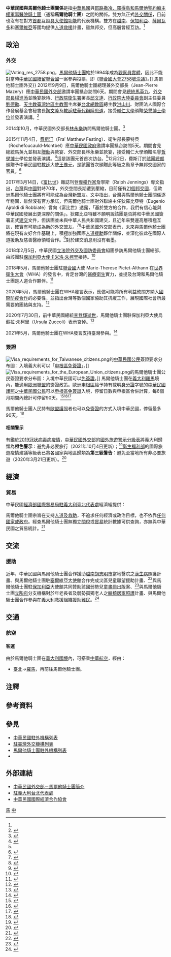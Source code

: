 {{noteTA
|G1=Medicine
|1=zh-hans:台; zh-hant:臺;
|2=zh-hans:申根; zh-hant:神根; zh-tw:申根;
|3=zh-hans:麻风病; zh-hant:痲瘋病; zh-tw:漢生病;
|4=zh-hans:马耳他骑士团; zh-hant:馬耳他騎士團; zh-tw:馬爾他騎士團;
|5=zh-hans:视频; zh-hant:視像; zh-tw:視訊;
}}
{{not|中華民國與馬爾他關係}}
{{Dablink|關於中華民國與「馬」字國家的外交關係，詳見'''[[中馬關係|中馬關係 (消歧義)]]'''。}}

{{Infobox Bilateral relations|中華民國與馬爾他騎士團|ROC|SMOM|filetype=png}}

'''中華民國與馬爾他騎士團關係'''是指[[中華民國|中華民國]]與[[馬爾他騎士團|耶路撒冷、羅得島和馬爾他聖約翰主權軍事醫院騎士團]]（通稱'''馬爾他騎士團'''）之間的關係。雙方無正式[[外交#外交上的承認|外交關係]]，目前也沒有在對方[[首都|首都]]互設[[實質大使館|具大使館功能]]的代表機構{{noteTag|一般而言，各國皆由駐[[聖座|教廷]]大使兼任駐該團[[特命全權大使|大使]]，中華民國方面也是由'''[[中華民國駐教廷大使館|駐教廷大使館]]'''[[兼轄|兼轄]]。<ref>{{Cite web |url = https://www.mofa.gov.tw/CountryInfo.aspx?CASN=1&n=164&sms=33&s=106 |title = 國家相關資訊 |publisher = [[中華民國外交部|中華民國外交部]] |access-date = 2021-01-15 |archive-date = 2022-03-08 |archive-url = https://web.archive.org/web/20220308075847/https://www.mofa.gov.tw/CountryInfo.aspx?CASN=1&n=164&sms=33&s=106 }}</ref>}}。雙方在[[越南|越南]]、[[保加利亞|保加利亞]]、[[薩爾瓦多|薩爾瓦多]]和[[塞爾維亞|塞爾維亞]]等國均提供[[人道救援|人道救援]]計畫，雖無邦交，但高層曾經互訪。<ref name="可能與台建交"/>

==政治==
===外交===
[[File:Voting_res_2758.png|thumb]]，[[馬爾他騎士團|馬爾他騎士團]]始於1994年成為[[聯合國大會觀察員列表|觀察員實體]]，因此不能對當時[[中國與聯合國#代表權問題|中華民國續留聯合國]]一案參與投票，即《[[聯合國大會2758號決議|聯合國大會2758號決議]]》。]]
{{see also|中華民國外交|马耳他骑士团建交列表{{!}}馬爾他騎士團外交}}
2012年9月9日，馬爾他騎士團總理兼外交部長{{link-en|馬哲立|Jean-Pierre Mazery}}（Jean-Pierre Mazery）應[[中華民國外交部|中華民國外交部]]邀請率團抵台訪問6天。期間會見[[中華民國總統|總統]][[馬英九|馬英九]]、[[中華民國外交部#歷任首長|外交部長]][[楊進添|楊進添]]並晚宴款待、[[中華民國衛生福利部|行政院衛生署]]署長[[邱文達|邱文達]]、[[行政院大陸委員會|行政院大陸委員會]]副主任委員[[劉德勳|劉德勳]]、[[天主教臺灣地區主教團|天主教臺灣地區主教團]]主席兼[[台北總教區|台北總教區]]總主教[[洪山川|洪山川]]、財團法人國際合作發展基金會秘書長[[陶文隆|陶文隆]]及[[教廷駐華大使列表|教廷駐華代辦]][[陸思道|陸思道]]，接受[[輔仁大學|輔仁大學]]頒贈[[名誉学位|榮譽博士學位]]並發表演講。<ref>{{Cite web |url = http://www.mofa.gov.tw/News_Content.aspx?n=FAEEE2F9798A98FD&sms=6DC19D8F09484C89&s=5E24116A3DB71515 |author = 公眾外交協調會 |date = 2012年9月7日 |title = 馬爾他騎士團總理兼外長馬哲立閣下訪華 |publisher = 中華民國外交部 |accessdate = 2017年3月17日 |archive-date = 2020年11月22日 |archive-url = https://web.archive.org/web/20201122205154/https://www.mofa.gov.tw/News_Content.aspx?n=FAEEE2F9798A98FD&sms=6DC19D8F09484C89&s=5E24116A3DB71515 |dead-url = no }}</ref>

2014年10月，中華民國外交部長[[林永樂|林永樂]]訪問馬爾他騎士團。<ref>{{Cite web |url = https://www.orderofmalta.int/2015/11/09/first-visit-of-grand-master-to-the-republic-of-china-taiwan/ |date = 09/11/2015 |title = First visit of a Grand Master to the Republic of China (Taiwan) |publisher = orderofmalta.int |access-date = 2017-03-22 |archive-date = 2020-11-05 |archive-url = https://web.archive.org/web/20201105233926/https://www.orderofmalta.int/2015/11/09/first-visit-of-grand-master-to-the-republic-of-china-taiwan/ }}</ref>

2015年11月4日，{{link-en|馬爾他騎士團元首與大教長列表|List of Princes and Grand Masters of the Sovereign Military Order of Malta|馬爾他騎士團元首與大教長}}[[马修·费斯汀|費斯汀]]（Fra′ Matthew Festing）、衛生部長蒙特貝（Rochefoucauld-Montbel）應[[中華民國政府|中華民國政府]]邀請率團抵台訪問5天。期間會見總統馬英九並相互[[勳章|贈勳]]與款宴、外交部長林永樂並款宴，接受輔仁大學頒贈名譽[[哲學博士|哲學博士]]學位並發表演講。<ref>{{Cite web |url = http://www.mofa.gov.tw/News_Content.aspx?n=8742DCE7A2A28761&s=40B00EC083426D28 |author = 公眾外交協調會 |date = 2015年11月4日 |title = 馬爾他騎士團元首費斯汀大教長閣下應邀率團訪華 |publisher = 中華民國外交部 |access-date = 2017年3月17日 |archive-date = 2020年11月22日 |archive-url = https://web.archive.org/web/20201122112604/https://www.mofa.gov.tw/News_Content.aspx?n=8742DCE7A2A28761&s=40B00EC083426D28 }}</ref>這是該團元首首次訪台。<ref name="可能與台建交"/>12月2日，費斯汀於[[馬爾他宮|該團總部]]頒贈{{link-en|馬爾他騎士團大綬大十字功績勳章|Order pro Merito Melitensi|大綬大十字功績勳章}}予中華民國駐[[聖座|教廷]]大使[[王豫元|王豫元]]，是該團首次頒贈此等級之勳章予無邦交國家的官員。<ref>{{Cite web |url = http://www.roc-taiwan.org/va/post/650.html |title = 王豫元大使獲馬爾他騎士團贈大綬勳章 |publisher = 中華民國駐外單位聯合網站 |access-date = 2017-10-29 |archive-date = 2020-11-23 |archive-url = https://web.archive.org/web/20201123191808/https://www.roc-taiwan.org/va/post/650.html }}</ref>

2017年3月14日，《[[富比世|富比世]]》雜誌刊登[[專欄作家|專欄作家]]詹寧斯（Ralph Jennings）專文指出，[[臺灣戰後時期|台灣]]與[[中華人民共和國|中國]]對峙70年，外交空間長期遭到壓縮，目前僅有[[中華民國外交#邦交國|21個邦交國]]{{noteTag|最新為14個。}}，但歐洲馬爾他騎士團將有可能成為台灣新盟友。文中指出，台灣與馬爾他騎士團關係逐年穩固，雖然沒有官方承諾，但馬爾他騎士團對外聯絡主任狄羅比亞特（Eugenio Ajroldi di Robbiate）曾向《富比世》透露，「基於雙方的合作，我們有信心能與中華民國發展出更深厚的關係」。狄羅比亞特雖不願明說該團是否將和中華民國簽署正式[[外交#外交上的承認|建交]]文件，但該團並未與中華人民共和國建交，且近年來雙邊高層積極互訪，確實有可能成為新的外交盟友。<ref name="可能與台建交">{{Cite web |url = http://news.ltn.com.tw/news/focus/paper/1085901 |author = 呂伊萱 |date = 2017年3月15日 |title = 富比世︰馬爾他騎士團 可能與台建交 |publisher = 《[[自由時報|自由時報]]》 |access-date = 2017年3月17日 |archive-date = 2021年10月24日 |archive-url = https://web.archive.org/web/20211024070518/https://news.ltn.com.tw/news/focus/paper/1085901 }}</ref><ref>{{Cite web |url = http://www.appledaily.com.tw/realtimenews/article/new/20170314/1075881/ |author = 桂家齊 |date = 2017年3月14日 |title = 台灣有新邦交國？《富比士》：馬爾他騎士團與台關係密切 |publisher = 《[[蘋果日報_(台灣)|蘋果日報]]》 |access-date = 2017年3月17日 |archive-date = 2017年5月1日 |archive-url = https://web.archive.org/web/20170501192419/http://www.appledaily.com.tw/realtimenews/article/new/20170314/1075881/ }}</ref>中華民國外交部表示，未來與馬爾他騎士團將在現有友好合作基礎上，積極加強國際[[人道援助|人道援助]]夥伴關係，並深化彼此在國際人道援助及慈善醫療領域合作。<ref>{{Cite web |url = http://www.chinatimes.com/realtimenews/20170314005099-260407 |author = 陳建瑜 |date = 2017年3月14日 |title = 馬爾他騎士團與台建交？外交部：深化合作 |publisher = 《[[中時電子報|中時電子報]]》 |access-date = 2017年5月10日 |archive-date = 2020年11月21日 |archive-url = https://web.archive.org/web/20201121150433/https://www.chinatimes.com/realtimenews/20170314005099-260407 }}</ref>對於建交消息則沒有著墨。

2018年2月5日，中華民國[[立法院外交及國防委員會|立法院外交及國防委員會]]組團參訪馬爾他騎士團總部，由該團駐[[保加利亞|保加利亞]][[特命全權大使|大使]][[卡米洛·朱柯里|卡米洛·朱柯里]]接待。<ref>{{Cite web |url = https://money.udn.com/money/story/5641/2969771 |author = 黃雅詩 |date = 2018年2月5日 |title = 立委訪梵 籲教廷關注中國宗教自由 |publisher = 《[[經濟日報_(臺灣)|經濟日報]]》 |accessdate = 2018年2月8日 |archive-date = 2020年11月5日 |archive-url = https://web.archive.org/web/20201105212918/https://money.udn.com/money/story/5641/2969771 |dead-url = no }}</ref>

2018年5月，馬爾他騎士團駐[[聯合國|聯合國]]大使 Marie-Therese Pictet-Althann 在[[世界衛生大會|世界衛生大會]]（WHA）的發言中，肯定台灣的[[医疗卫生|醫療衛生]]實力，並提及台灣和馬爾他騎士團是人道合作夥伴。<ref>{{Cite web |url = http://news.ltn.com.tw/news/politics/breakingnews/2435361 |author = 呂伊萱 |date = 2018年5月23日 |title = WHA大會24代表挺台 馬爾他騎士團意外獻聲 |publisher = 《自由時報》 |accessdate = 2018年5月24日 |archive-date = 2020年11月22日 |archive-url = https://web.archive.org/web/20201122224349/https://news.ltn.com.tw/news/politics/breakingnews/2435361 |dead-url = no }}</ref>

2020年5月，馬爾他騎士團在WHA發言表示{{noteTag|受到[[2019冠状病毒病疫情|2019冠状病毒病疫情]]影響，以[[视频对话|視訊]]方式召開年度大會。}}，應儘可能將所有利益攸關方納入[[2019冠状病毒病疫情|國際防疫合作]]的必要性，並指出台灣等數個國家協助其抗疫工作，展現國際社會所最需要的團結與支持。<ref>{{Cite web |url = https://udn.com/news/story/6656/4575946 |author = 徐偉真 |date = 2020-05-19 |title = 帛琉挺台參與WHA：台灣是第一個向帛琉伸出援手的國家 |publisher = 《[[聯合新聞網|聯合新聞網]]》 |accessdate = 2020-05-20 |archive-date = 2020-06-11 |archive-url = https://web.archive.org/web/20200611195324/https://udn.com/news/story/6656/4575946 |dead-url = no }}</ref>

2020年7月30日，前中華民國總統[[李登輝之死|李登輝逝世]]，馬爾他騎士團駐保加利亞大使烏蘇拉·朱柯里（Ursula Zuccoli）表示哀悼。<ref>{{Cite web |url = https://www.mofa.gov.tw/News_Content_M_2.aspx?n=8742DCE7A2A28761&s=6A7014A6B54CB97E |author = 公眾外交協調會 |date = 2020年8月3日 |title = 外交部誠摯感謝國際社會不斷對李前總統辭世表達哀悼及慰問 |publisher = 中華民國外交部 |accessdate = 2020年8月4日 |archive-date = 2020年8月4日 |archive-url = https://web.archive.org/web/20200804041201/https://www.mofa.gov.tw/News_Content_M_2.aspx?n=8742DCE7A2A28761&s=6A7014A6B54CB97E |dead-url = no }}</ref>

2021年5月，馬爾他騎士團在WHA發言支持臺灣參與。<ref>{{Cite web |url = https://www.mofa.gov.tw/News_Content.aspx?n=95&s=95908 |author = 國際組織司 |date = 2021年5月27日 |title = 外交部誠摯感謝友邦及理念相近國家在第74屆「世界衛生大會」發言支持台灣 |publisher = 中華民國外交部}}</ref>

===簽證===
[[File:Visa_requirements_for_Taiwanese_citizens.png|thumb]]的[[中華民國國民|中華民國公民]]簽證要求分布圖：入境義大利可以「[[歐洲聯盟簽證政策|申根區免簽證]]」。]]
[[File:Visa_requirements_for_the_European_Union_citizens.png|thumb]]的馬爾他騎士團公民簽證要求分布圖：入境中華民國可以[[簽證#签证优惠待遇|免簽證]]。]]
{{see also|中華民國簽證政策|中華民國公民簽證要求}}
{{see also|歐洲聯盟簽證政策|{{link-en|歐洲聯盟公民簽證要求|Visa requirements for European Union citizens}}}}
馬爾他騎士團在[[義大利|義大利]][[羅馬|羅馬]]境內，能適用[[歐洲聯盟|歐洲聯盟]]的簽證政策。歐洲[[申根區|申根區]]給予持有載明[[中華民國國民身分證|身分證]]字號的[[中華民國護照|中華民國護照]]之[[中華民國國民|中華民國公民]]可以[[歐洲聯盟簽證政策|申根區免簽證]]入境，停留日數與申根區合併計算，每6個月期間內總計可停留90天。<ref>{{Cite web |url = https://www.boca.gov.tw/sp-foof-countrycp-03-53-ca74a-02-1.html |title = 簽證及入境須知 |publisher = [[外交部領事事務局|外交部領事事務局]] |access-date = 2017-12-19 |archive-date = 2020-11-05 |archive-url = https://web.archive.org/web/20201105225109/https://www.boca.gov.tw/sp-foof-countrycp-03-53-ca74a-02-1.html }}</ref><ref>{{Cite web |url = https://www.mofa.gov.tw/News_toggle.aspx?n=87&sms=72&_CSN=71 |title = 歐盟免申根簽證常見問答集 |publisher = 外交部領事事務局 |access-date = 2021-03-16 |archive-date = 2021-11-21 |archive-url = https://web.archive.org/web/20211121064133/https://www.mofa.gov.tw/News_toggle.aspx?n=87&sms=72&_CSN=71 }}</ref><ref>{{Cite web |url = https://www.mofa.gov.tw/FreeVisa.aspx?n=545&AreaSN=1 |title = 免簽證資訊 |publisher = 中華民國外交部|access-date = 2021-03-16 |archive-date = 2021-05-23 |archive-url = https://web.archive.org/web/20210523194417/https://www.mofa.gov.tw/FreeVisa.aspx?n=545&AreaSN=1 }}</ref>

馬爾他騎士團人民持有[[歐盟護照|歐盟護照]]者也可以[[簽證#签证优惠待遇|免簽證]]的方式入境中華民國，停留最多90天。<ref>{{Cite web|url =https://www.boca.gov.tw/cp-10-4485-149c7-1.html|title =外籍人士來臺免簽證適用國家名單|publisher =外交部領事事務局|access-date =2018-12-15|archive-date =2018-12-16|archive-url =https://web.archive.org/web/20181216031855/https://www.boca.gov.tw/cp-10-4485-149c7-1.html}}</ref>

====相關警示====
有鑑於[[2019冠状病毒病疫情|2019冠状病毒病疫情]]，[[中華民國外交部|中華民國外交部]]的[[國外旅遊警示分級表|國外旅遊警示分級表]]將義大利歸類為'''橙色警示'''：避免非必要旅行（2021年10月4日更新）；<ref>{{Cite web |url = https://www.boca.gov.tw/sp-trwa-list-1.html |title = 國外旅遊警示分級表 |publisher = 外交部領事事務局 |access-date = 2022-02-01 |archive-date = 2020-02-08 |archive-url = https://web.archive.org/web/20200208022958/https://www.boca.gov.tw/sp-trwa-list-1.html }}</ref>[[中華民國衛生福利部|衛生福利部]]的國際旅遊疫情建議等級表已將各國家與地區歸類為'''第三級警告'''：避免至當地所有非必要旅遊（2020年3月21日更新）。<ref>{{Cite web |url = https://www.cdc.gov.tw/CountryEpidLevel/GetPrescription/674?uacid=429 |title = 國際旅遊疫情建議等級 |publisher = [[中華民國衛生福利部|中華民國衛生福利部]]}}</ref>

==經濟==
===貿易===
中華民國[[經濟部國際貿易局|經濟部國際貿易局]][[駐義大利臺北代表處|駐義大利臺北代表處]]經濟組提供：

馬爾他騎士團宗旨在支持[[人道援助|人道及救助]]，不追求任何經濟或政治目標，也不依靠[[世界政區索引|任何國家或政府]]。經查馬爾他騎士團無獨立[[關稅|關稅]]或[[国际贸易|貿易]]統計數據可供查詢，亦無與中華民國之貿易統計。<ref>{{Cite web |url = https://cus93.trade.gov.tw |title = 中華民國進出口貿易統計 |publisher = [[中華民國經濟部|中華民國經濟部]] [[經濟部國際貿易局|國際貿易局]] |accessdate = 2018-05-22 |archive-date = 2018-03-13 |archive-url = https://archive.today/20180313194731/https://cus93.trade.gov.tw/FSC3040F/FSC3040F?menuURL=FSC3040F |dead-url = yes }}</ref>

==交流==
===援助===
近年，中華民國與馬爾他騎士團合作援助[[越南|越南]][[胡志明市|胡志明市]]當地醫院之[[漢生病|漢生病]]照護計畫、與馬爾他騎士團駐[[塞爾維亞|塞爾維亞]][[外交代表機構#大使馆|大使館]]合作完成災區兒童願望援助計畫、<ref>{{Cite web |url = https://www.mofa.gov.tw/Upload/RelFile/17/262/f9783c18-6276-407e-8458-51dbc00060e7.pdf |author = 國際合作及經濟事務司 |date = 2016年4月22日 |title = 國際合作發展事務104年度報告（參、104年度我國國際合作發展事務執行概況） |publisher = 中華民國外交部 |accessdate = 2018年1月14日 |archive-date = 2017年7月24日 |archive-url = https://web.archive.org/web/20170724075447/http://www.mofa.gov.tw/Upload/RelFile/17/262/f9783c18-6276-407e-8458-51dbc00060e7.pdf |dead-url = no }}</ref>與馬爾他騎士團駐[[保加利亞|保加利亞]]大使館共同贊助該國弱勢兒童[[畫冊|畫冊]]出版案、<ref>{{Cite web |url = http://multilingual.mofa.gov.tw/web/web_UTF-8/almanac/almanac2017/%E4%B8%AD%E8%8F%AF%E6%B0%91%E5%9C%8B106%E5%B9%B4%E5%A4%96%E4%BA%A4%E5%B9%B4%E9%91%91.pdf |title = 《中華民國106年外交年鑑》〈第三章 對外關係 保加利亞篇〉 |publisher = 中華民國外交部 |accessdate = 2019-04-07 |archive-date = 2019-04-02 |archive-url = https://web.archive.org/web/20190402131100/http://multilingual.mofa.gov.tw/web/web_UTF-8/almanac/almanac2017/%E4%B8%AD%E8%8F%AF%E6%B0%91%E5%9C%8B106%E5%B9%B4%E5%A4%96%E4%BA%A4%E5%B9%B4%E9%91%91.pdf |dead-url = no }}</ref>與馬爾他騎士團[[立陶宛|立陶宛]]分支機構對於年老長者及弱勢孤獨老人之[[輪椅|輪椅]][[居家照護|居家照護]]計畫、與馬爾他騎士團合作參與在[[義大利|義大利]]救援組織援助[[難民|難民]]。<ref>{{Cite web |url = https://www.mofa.gov.tw/Upload/RelFile/17/262/ab7236a0-e636-4439-b9ce-c6b86ac4339e.pdf |author = 國際合作及經濟事務司 |date = 2017年4月28日 |title = 國際合作發展事務105年度報告（參、105年度我國國際合作發展事務執行概況） |publisher = 中華民國外交部 |accessdate = 2018年1月14日 |archive-date = 2018年1月10日 |archive-url = https://web.archive.org/web/20180110054816/https://www.mofa.gov.tw/Upload/RelFile/17/262/ab7236a0-e636-4439-b9ce-c6b86ac4339e.pdf |dead-url = no }}</ref>

==交通==
===航空===
<!-- 參考自中文維基相關條目 -->
====客運====
由於馬爾他騎士團在[[義大利行政區劃|義大利國境]]內，可搭乘[[中華航空|中華航空]]，經由{{noteTag|有鑑於[[2019冠状病毒病疫情|2019冠状病毒病疫情]]影響，暫停更新。}}：

*[[臺灣桃園國際機場|臺北]]→[[羅馬-菲烏米奇諾機場|羅馬]]，再前往馬爾他騎士團。

==注釋==
{{noteFoot}}

==參考資料==
{{reflist|2}}

==參見==
{{Portal box|國際關係|中華民國|馬爾他騎士團|歐洲|image2=Flag of the Republic of China.svg|image3=Flag of the Order of St. John (various).svg}}
*[[中華民國駐外機構列表|中華民國駐外機構列表]]
*[[駐臺灣外交機構列表|駐臺灣外交機構列表]]
*[[馬爾他騎士團駐外機構列表|馬爾他騎士團駐外機構列表]]
*{{link-en|駐馬爾他騎士團外交機構列表|List of diplomatic missions to the Sovereign Military Order of Malta}}

==外部連結==
*[https://www.mofa.gov.tw/CountryInfo.aspx?CASN=1&n=164&sms=33&s=106 中華民國外交部－馬爾他騎士團簡介]
*[http://www.taiwanembassy.org/IT/mp.asp?mp=186 駐義大利台北代表處]
*[http://www.cieca.org.tw/style/frame/m9/faq.asp?lang=1&customer_id=2998&content_set=color_1&name_id=151617&Directory_ID=3223 中華民國國際經濟合作協會]

{{中華民國外交}}

[[Category:中華民國雙邊關係|馬]]
[[Category:馬爾他騎士團雙邊關係|中]]